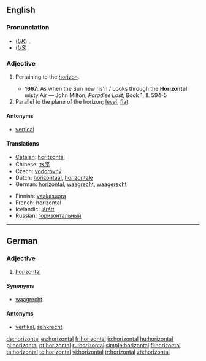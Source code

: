 ==English==

===Pronunciation===
*(''[[Received Pronunciation|UK]]'') {{IPA|/ˌhɒɹɪˈzɒntəl/}}, {{SAMPA|/%hQr@"zQnt@l/}}
*(''[[General American|US]]'') {{IPA|/ˌhɔːɹəˈzɑːntəl/}}, {{SAMPA|/%hO:r@"zA:nt@l/}}

===Adjective===
{{en-adj}}

# {{archaic}} Pertaining to the [[horizon]].
#*'''1667''': As when the Sun new ris'n / Looks through the '''Horizontal''' misty Air — John Milton, ''Paradise Lost'', Book 1, ll. 594-5
# Parallel to the plane of the horizon; [[level]], [[flat]].

====Antonyms====
*[[vertical]]

====Translations====
{{trans-top|parallel to the plane of the horizon}}
*[[Catalan]]: [[horitzontal]]
*Chinese: [[水平]]
*Czech: [[vodorovný]] {{m}}
*Dutch: [[horizontaal]], [[horizontale]]
*German: [[horizontal#German|horizontal]], [[waagrecht]], [[waagerecht]]
{{trans-mid}}
*Finnish: [[vaakasuora]]
*French: horizontal
*Icelandic: [[lárétt]]
*Russian: [[горизонтальный]]
{{trans-bottom}}

----

==German==

===Adjective===
{{de-adj|-}}

# [[horizontal#English|horizontal]]

====Synonyms====
*[[waagrecht]]

====Antonyms====
*[[vertikal#German|vertikal]], [[senkrecht]]

[[de:horizontal]]
[[es:horizontal]]
[[fr:horizontal]]
[[io:horizontal]]
[[hu:horizontal]]
[[pl:horizontal]]
[[pt:horizontal]]
[[ru:horizontal]]
[[simple:horizontal]]
[[fi:horizontal]]
[[ta:horizontal]]
[[te:horizontal]]
[[vi:horizontal]]
[[tr:horizontal]]
[[zh:horizontal]]